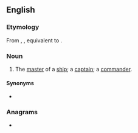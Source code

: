 ==English==

===Etymology===
From {{inh|en|enm|schypmayster}}, {{m|enm|schypmester}}, equivalent to {{af|en|ship|master}}.

===Noun===
{{en-noun}}
# The [[master]] of a [[ship]]; a [[captain]]; a [[commander]].

====Synonyms====
* {{l|en|shiplord}}

===Anagrams===
* {{anagrams|en|a=aehimprsst|mastership}}
